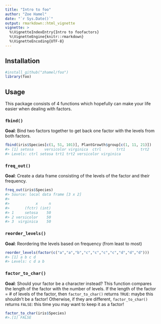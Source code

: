```yaml
---
title: "Intro to foo"
author: "Zoe Hamel"
date: "`r Sys.Date()`"
output: rmarkdown::html_vignette
vignette: >
  %\VignetteIndexEntry{Intro to foofactors}
  %\VignetteEngine{knitr::rmarkdown}
  %\VignetteEncoding{UTF-8}
---
```


## Installation

```r
#install_github("zhamel/foo")
library(foo)
```

## Usage

This package consists of 4 functions which hopefully can make your life easier when dealing with factors.

### `fbind()`

**Goal**: Bind two factors together to get back one factor with the levels from both factors.

```r
fbind(iris$Species[c(1, 51, 101)], PlantGrowth$group[c(1, 11, 21)])
#> [1] setosa     versicolor virginica  ctrl       trt1       trt2      
#> Levels: ctrl setosa trt1 trt2 versicolor virginica
```

### `freq_out()`

**Goal**: Create a data frame consisting of the levels of the factor and their frequency.

```r
freq_out(iris$Species)
#> Source: local data frame [3 x 2]
#> 
#>            x     n
#>       (fctr) (int)
#> 1     setosa    50
#> 2 versicolor    50
#> 3  virginica    50
```

### `reorder_levels()`

**Goal**: Reordering the levels based on frequency (from least to most)

```r
reorder_levels(factor(c("a","a","b","c","c","c","c","d","d","d")))
#> [1] a b c d
#> Levels: c d a b
```

### `factor_to_char()`

**Goal**: Should your factor be a character instead? This function compares the length of the factor with the number of levels. If the length of the factor = # of levels of the factor, then `factor_to_char()` returns `TRUE`: maybe this shouldn't be a factor! Otherwise, if they are different, `factor_to_char()` returns `FALSE`: this time you may want to keep it as a factor!

```r
factor_to_char(iris$Species)
#>.[1] FALSE
```

